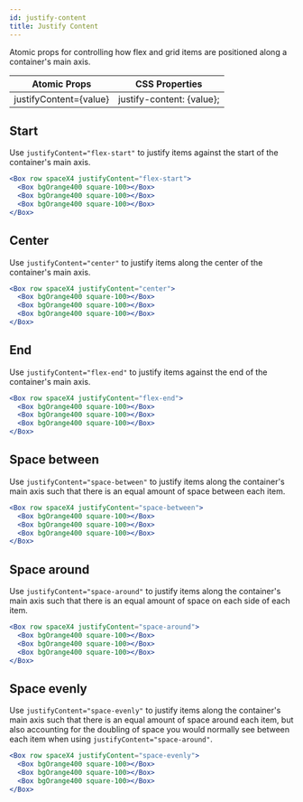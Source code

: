 ```yaml
---
id: justify-content
title: Justify Content
---
```


Atomic props for controlling how flex and grid items are positioned along a container's main axis.

| Atomic Props           | CSS Properties            |
| ---------------------- | ------------------------- |
| justifyContent={value} | justify-content: {value}; |

## Start

Use `justifyContent="flex-start"` to justify items against the start of the container's main axis.

```jsx live
<Box row spaceX4 justifyContent="flex-start">
  <Box bgOrange400 square-100></Box>
  <Box bgOrange400 square-100></Box>
  <Box bgOrange400 square-100></Box>
</Box>
```

## Center

Use `justifyContent="center"` to justify items along the center of the container's main axis.

```jsx live
<Box row spaceX4 justifyContent="center">
  <Box bgOrange400 square-100></Box>
  <Box bgOrange400 square-100></Box>
  <Box bgOrange400 square-100></Box>
</Box>
```

## End

Use `justifyContent="flex-end"` to justify items against the end of the container's main axis.

```jsx live
<Box row spaceX4 justifyContent="flex-end">
  <Box bgOrange400 square-100></Box>
  <Box bgOrange400 square-100></Box>
  <Box bgOrange400 square-100></Box>
</Box>
```

## Space between

Use `justifyContent="space-between"` to justify items along the container's main axis such that there is an equal amount of space between each item.

```jsx live
<Box row spaceX4 justifyContent="space-between">
  <Box bgOrange400 square-100></Box>
  <Box bgOrange400 square-100></Box>
  <Box bgOrange400 square-100></Box>
</Box>
```

## Space around

Use `justifyContent="space-around"` to justify items along the container's main axis such that there is an equal amount of space on each side of each item.

```jsx live
<Box row spaceX4 justifyContent="space-around">
  <Box bgOrange400 square-100></Box>
  <Box bgOrange400 square-100></Box>
  <Box bgOrange400 square-100></Box>
</Box>
```

## Space evenly

Use `justifyContent="space-evenly"` to justify items along the container's main axis such that there is an equal amount of space around each item, but also accounting for the doubling of space you would normally see between each item when using `justifyContent="space-around"`.

```jsx live
<Box row spaceX4 justifyContent="space-evenly">
  <Box bgOrange400 square-100></Box>
  <Box bgOrange400 square-100></Box>
  <Box bgOrange400 square-100></Box>
</Box>
```

